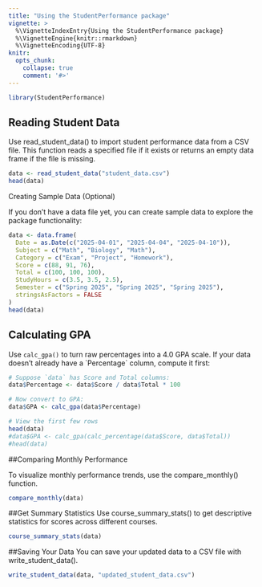 ```yaml
---
title: "Using the StudentPerformance package"
vignette: >
  %\VignetteIndexEntry{Using the StudentPerformance package}
  %\VignetteEngine{knitr::rmarkdown}
  %\VignetteEncoding{UTF-8}
knitr:
  opts_chunk:
    collapse: true
    comment: '#>'
---
```


```r
library(StudentPerformance)

```


## Reading Student Data

Use read_student_data() to import student performance data from a CSV file. This function reads a specified file if it exists or returns an empty data frame if the file is missing.

```r
data <- read_student_data("student_data.csv")
head(data)
```


Creating Sample Data (Optional)

If you don't have a data file yet, you can create sample data to explore the package functionality:

```r
data <- data.frame(
  Date = as.Date(c("2025-04-01", "2025-04-04", "2025-04-10")),
  Subject = c("Math", "Biology", "Math"),
  Category = c("Exam", "Project", "Homework"),
  Score = c(88, 91, 76),
  Total = c(100, 100, 100),
  StudyHours = c(3.5, 3.5, 2.5),
  Semester = c("Spring 2025", "Spring 2025", "Spring 2025"),
  stringsAsFactors = FALSE
)
head(data)
```


## Calculating GPA

Use `calc_gpa()` to turn raw percentages into a 4.0 GPA scale.  If your data doesn’t already have a \`Percentage\` column, compute it first:

```r
# Suppose `data` has Score and Total columns:
data$Percentage <- data$Score / data$Total * 100

# Now convert to GPA:
data$GPA <- calc_gpa(data$Percentage)

# View the first few rows
head(data)
#data$GPA <- calc_gpa(calc_percentage(data$Score, data$Total))
#head(data)
```


##Comparing Monthly Performance

To visualize monthly performance trends, use the compare_monthly() function.

```r
compare_monthly(data)
```


##Get Summary Statistics
Use course_summary_stats() to get descriptive statistics for scores across different courses.

```r
course_summary_stats(data)

```

##Saving Your Data
You can save your updated data to a CSV file with write_student_data().

```r
write_student_data(data, "updated_student_data.csv")
```

